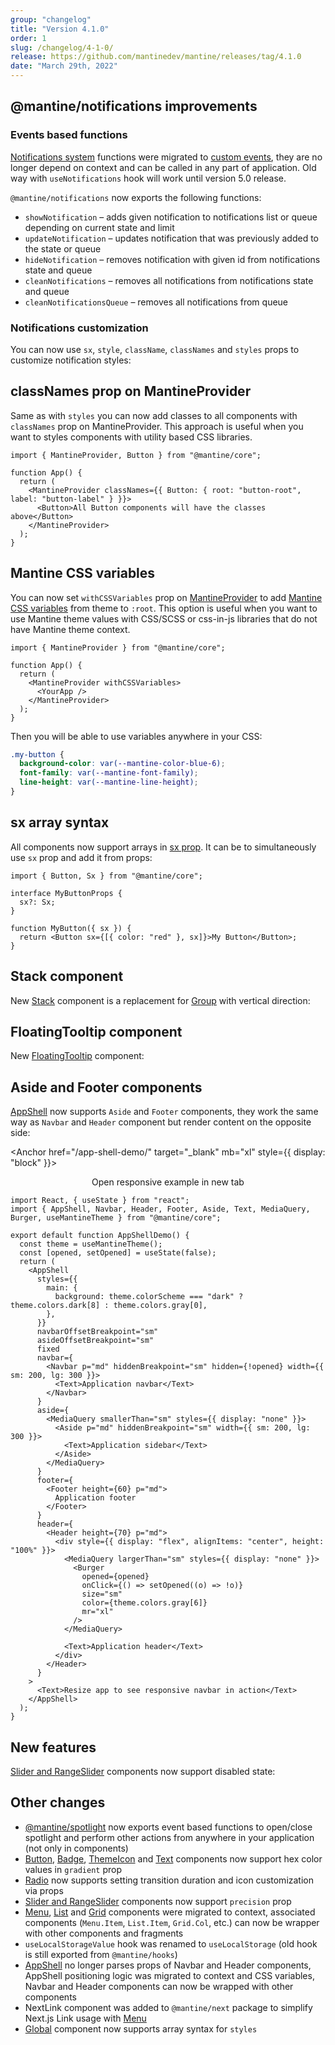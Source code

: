 ```yaml
---
group: "changelog"
title: "Version 4.1.0"
order: 1
slug: /changelog/4-1-0/
release: https://github.com/mantinedev/mantine/releases/tag/4.1.0
date: "March 29th, 2022"
---
```



## @mantine/notifications improvements

### Events based functions

[Notifications system](https://mantine.dev/others/notifications/) functions were migrated to
[custom events](https://developer.mozilla.org/en-US/docs/Web/Events/Creating_and_triggering_events),
they are no longer depend on context and can be called in any part of application.
Old way with `useNotifications` hook will work until version 5.0 release.

`@mantine/notifications` now exports the following functions:

- `showNotification` – adds given notification to notifications list or queue depending on current state and limit
- `updateNotification` – updates notification that was previously added to the state or queue
- `hideNotification` – removes notification with given id from notifications state and queue
- `cleanNotifications` – removes all notifications from notifications state and queue
- `cleanNotificationsQueue` – removes all notifications from queue

<Demo data={NotificationsDemos.base} />

### Notifications customization

You can now use `sx`, `style`, `className`, `classNames` and `styles` props to customize notification styles:

<Demo data={NotificationsDemos.customize} />

## classNames prop on MantineProvider

Same as with `styles` you can now add classes to all components with `classNames` prop on MantineProvider.
This approach is useful when you want to styles components with utility based CSS libraries.

```tsx
import { MantineProvider, Button } from "@mantine/core";

function App() {
  return (
    <MantineProvider classNames={{ Button: { root: "button-root", label: "button-label" } }}>
      <Button>All Button components will have the classes above</Button>
    </MantineProvider>
  );
}
```

## Mantine CSS variables

You can now set `withCSSVariables` prop on [MantineProvider](https://mantine.dev/theming/mantine-provider/) to add
[Mantine CSS variables](https://mantine.dev/theming/mantine-provider/#mantine-css-variables) from theme to `:root`.
This option is useful when you want to use Mantine theme values with CSS/SCSS or css-in-js libraries that do not have Mantine theme context.

```tsx
import { MantineProvider } from "@mantine/core";

function App() {
  return (
    <MantineProvider withCSSVariables>
      <YourApp />
    </MantineProvider>
  );
}
```

Then you will be able to use variables anywhere in your CSS:

```css
.my-button {
  background-color: var(--mantine-color-blue-6);
  font-family: var(--mantine-font-family);
  line-height: var(--mantine-line-height);
}
```

## sx array syntax

All components now support arrays in [sx prop](https://mantine.dev/theming/sx/). It can be to simultaneously use `sx` prop and add it from props:

```tsx
import { Button, Sx } from "@mantine/core";

interface MyButtonProps {
  sx?: Sx;
}

function MyButton({ sx }) {
  return <Button sx={[{ color: "red" }, sx]}>My Button</Button>;
}
```

## Stack component

New [Stack](https://mantine.dev/core/stack/) component is a replacement for [Group](https://mantine.dev/core/group/) with vertical direction:

<Demo data={StackDemos.configurator} />

## FloatingTooltip component

New [FloatingTooltip](https://mantine.dev/core/tooltip/#floatingtooltip-component) component:

<Demo data={TooltipDemos.floating} />

## Aside and Footer components

[AppShell](https://mantine.dev/core/app-shell/) now supports `Aside` and `Footer` components,
they work the same way as `Navbar` and `Header` component but render content on the opposite side:

<Anchor href="/app-shell-demo/" target="_blank" mb="xl" style={{ display: "block" }}>
  <Center inline>
    <span style={{ marginRight: 7 }}>Open responsive example in new tab</span>
    <ExternalLinkIcon width={18} height={18} />
  </Center>
</Anchor>

```tsx
import React, { useState } from "react";
import { AppShell, Navbar, Header, Footer, Aside, Text, MediaQuery, Burger, useMantineTheme } from "@mantine/core";

export default function AppShellDemo() {
  const theme = useMantineTheme();
  const [opened, setOpened] = useState(false);
  return (
    <AppShell
      styles={{
        main: {
          background: theme.colorScheme === "dark" ? theme.colors.dark[8] : theme.colors.gray[0],
        },
      }}
      navbarOffsetBreakpoint="sm"
      asideOffsetBreakpoint="sm"
      fixed
      navbar={
        <Navbar p="md" hiddenBreakpoint="sm" hidden={!opened} width={{ sm: 200, lg: 300 }}>
          <Text>Application navbar</Text>
        </Navbar>
      }
      aside={
        <MediaQuery smallerThan="sm" styles={{ display: "none" }}>
          <Aside p="md" hiddenBreakpoint="sm" width={{ sm: 200, lg: 300 }}>
            <Text>Application sidebar</Text>
          </Aside>
        </MediaQuery>
      }
      footer={
        <Footer height={60} p="md">
          Application footer
        </Footer>
      }
      header={
        <Header height={70} p="md">
          <div style={{ display: "flex", alignItems: "center", height: "100%" }}>
            <MediaQuery largerThan="sm" styles={{ display: "none" }}>
              <Burger
                opened={opened}
                onClick={() => setOpened((o) => !o)}
                size="sm"
                color={theme.colors.gray[6]}
                mr="xl"
              />
            </MediaQuery>

            <Text>Application header</Text>
          </div>
        </Header>
      }
    >
      <Text>Resize app to see responsive navbar in action</Text>
    </AppShell>
  );
}
```

## New features

[Slider and RangeSlider](https://mantine.dev/core/slider/) components now support disabled state:

<Demo data={SliderDemos.disabled} />

## Other changes

- [@mantine/spotlight](https://mantine.dev/others/spotlight/) now exports event based functions to open/close spotlight and perform other actions from anywhere in your application (not only in components)
- [Button](https://mantine.dev/core/button/), [Badge](https://mantine.dev/core/badge/), [ThemeIcon](https://mantine.dev/core/theme-icon/) and [Text](https://mantine.dev/core/text/) components now support hex color values in `gradient` prop
- [Radio](https://mantine.dev/core/radio-group/) now supports setting transition duration and icon customization via props
- [Slider and RangeSlider](https://mantine.dev/core/slider/) components now support `precision` prop
- [Menu](https://mantine.dev/core/menu/), [List](https://mantine.dev/core/list/) and [Grid](https://mantine.dev/core/grid/) components were migrated to context, associated components (`Menu.Item`, `List.Item`, `Grid.Col`, etc.) can now be wrapper with other components and fragments
- `useLocalStorageValue` hook was renamed to `useLocalStorage` (old hook is still exported from `@mantine/hooks`)
- [AppShell](https://mantine.dev/core/app-shell/) no longer parses props of Navbar and Header components, AppShell positioning logic was migrated to context and CSS variables, Navbar and Header components can now be wrapped with other components
- NextLink component was added to `@mantine/next` package to simplify Next.js Link usage with [Menu](https://mantine.dev/core/menu/#menuitem-as-nextjs-link)
- [Global](https://mantine.dev/theming/global-styles/#global-component) component now supports array syntax for `styles`
